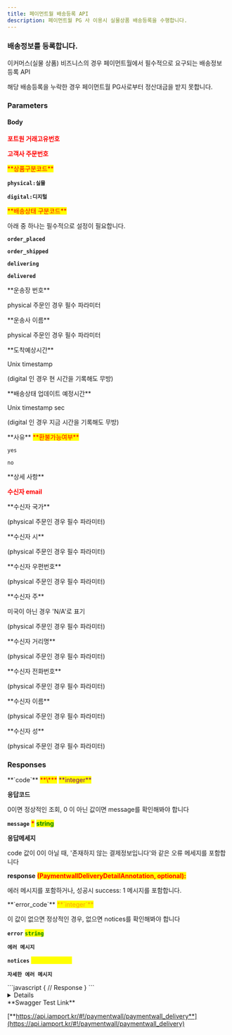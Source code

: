```yaml
---
title: 페이먼트월 배송등록 API
description: 페이먼트월 PG 사 이용시 실물상품 배송등록을 수행합니다.
---
```



### 배송정보를 등록합니다.

이커머스(실물 상품) 비즈니스의 경우 페이먼트월에서 필수적으로 요구되는 배송정보 등록 API

<Swagger method="post" path="/paymentwall/delivery" baseUrl="https://api.iamport.kr" summary="실물상품 배송정보를 등록합니다.">
<SwaggerDescription>
해당 배송등록을 누락한 경우 페이먼트월 PG사로부터 정산대금을 받지 못합니다.

</SwaggerDescription>

### Parameters

#### Body

<SwaggerParameter name="imp_uid" type="String" required="true">
<mark style="color:red;">

**포트원 거래고유번호**

</mark>

</SwaggerParameter>
<SwaggerParameter name="merchant_uid" type="String(40)" required="true">
<mark style="color:red;">

**고객사 주문번호**

</mark>

</SwaggerParameter>
<SwaggerParameter name="type" type="String(10)" required="true">
<mark style="color:red;">**상품구분코드**</mark>

**`physical:실물`**

**`digital:디지털`**

</SwaggerParameter>
<SwaggerParameter name="status" type="String(10)" required="true">
<mark style="color:red;">**배송상태 구분코드**</mark>

아래 중 하나는 필수적으로 설정이 필요합니다.

**`order_placed`** 

**`order_shipped`**

**`delivering`**

**`delivered`**

</SwaggerParameter>
<SwaggerParameter name="carrier_tracking_id" type="String(64)">
**운송장 번호**

physical 주문인 경우 필수 파라미터

</SwaggerParameter>
<SwaggerParameter name="carrier_type" type="String(64)">
**운송사 이름**

physical 주문인 경우 필수 파라미터

</SwaggerParameter>
<SwaggerParameter name="estimated_delivery_datetime" type="integer">
**도착예상시간**

Unix timestamp

(digital 인 경우 현 시간을 기록해도 무방)

</SwaggerParameter>
<SwaggerParameter name="estimated_update_datetime" type="integer">
**배송상태 업데이트 예정시간**

Unix timestamp sec

(digital 인 경우 지금 시간을 기록해도 무방)

</SwaggerParameter>
<SwaggerParameter name="reason" type="String(64)">
**사유**

</SwaggerParameter>
<SwaggerParameter name="refundable" type="String" required="true">
<mark style="color:red;">**환불가능여부**</mark>

`yes`

`no`

</SwaggerParameter>
<SwaggerParameter name="details" type="String(400)">
**상세 사항**

</SwaggerParameter>
<SwaggerParameter name="shipping_address_email" type="String(50)" required="true">
<mark style="color:red;">

**수신자 email**

</mark>

</SwaggerParameter>
<SwaggerParameter name="shipping_address_country" type="String(40)">
**수신자 국가**

(physical 주문인 경우 필수 파라미터)

</SwaggerParameter>
<SwaggerParameter name="shipping_address_city" type="String(40)">
**수신자 시**

(physical 주문인 경우 필수 파라미터)

</SwaggerParameter>
<SwaggerParameter name="shipping_address_zip" type="String(40)">
**수신자 우편번호**

(physical 주문인 경우 필수 파라미터)

</SwaggerParameter>
<SwaggerParameter name="shipping_address_state" type="String(40)">
**수신자 주**

미국이 아닌 경우 'N/A'로 표기

(physical 주문인 경우 필수 파라미터)

</SwaggerParameter>
<SwaggerParameter name="shipping_address_street" type="String(40)">
**수신자 거리명**

(physical 주문인 경우 필수 파라미터)

</SwaggerParameter>
<SwaggerParameter name="shipping_address_phone" type="String(40)">
**수신자 전화번호**

(physical 주문인 경우 필수 파라미터)

</SwaggerParameter>
<SwaggerParameter name="shipping_address_firstname" type="String(40)">
**수신자 이름**

(physical 주문인 경우 필수 파라미터)

</SwaggerParameter>
<SwaggerParameter name="shipping_address_lastname" type="String(40)">
**수신자 성**

(physical 주문인 경우 필수 파라미터)

</SwaggerParameter>

### Responses

<SwaggerResponse status="200: OK" description="성공">
<Tabs>
<Tab title="PaymentwallDeliveryAnnotation">
**`code`** <mark style="color:red;">**\***</mark> <mark style="color:purple;">**integer**</mark>

**응답코드**

0이면 정상적인 조회, 0 이 아닌 값이면 message를 확인해봐야 합니다

**`message`** <mark style="color:red;">**\***</mark> <mark style="color:green;">**string**</mark>

**응답메세지**

code 값이 0이 아닐 때, '존재하지 않는 결제정보입니다'와 같은 오류 메세지를 포함합니다

**response** <mark style="color:red;">**(PaymentwallDeliveryDetailAnnotation, optional):**</mark>

에러 메시지를 포함하거나, 성공시 success: 1 메시지를 포함합니다.

</Tab>
</Tabs>

<Tabs>
<Tab title="PaymentwallDeliveryDetailAnnotation">
**`error_code`** <mark style="color:orange;">**`integer`**</mark>

이 값이 없으면 정상적인 경우, 없으면 notices를 확인해봐야 합니다

**`error`** <mark style="color:green;">**`string`**</mark>

**`에러 메시지`**

**`notices`** <mark style="color:yellow;background-color:yellow;">**`Array[string]`**</mark>

**`자세한 에러 메시지`**

</Tab>
</Tabs>

</SwaggerResponse>

<SwaggerResponse status="401: Unauthorized" description="인증 Token이 전달되지 않았거나 유효하지 않은 경우">
```javascript
{
    // Response
}
```

</SwaggerResponse>

</Swagger>

<Details>
<p slot="summary">Response Model Schema</p>

```json
{
  "code": 0,
  "message": "string",
  "response": {
    "error_code": 0,
    "error": "string",
    "notices": ["string"]
  }
}
```

</Details>

<Hint style="success">
**Swagger Test Link**

[**https://api.iamport.kr/#!/paymentwall/paymentwall_delivery**](https://api.iamport.kr/#!/paymentwall/paymentwall_delivery)

</Hint>
